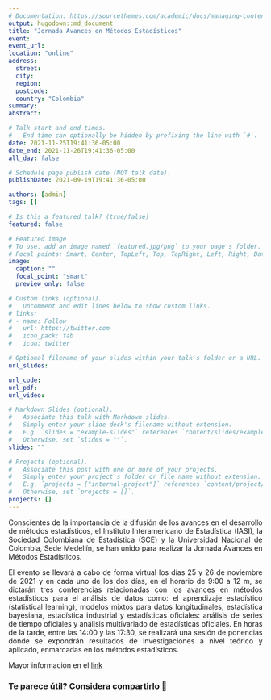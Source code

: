 ```yaml
---
# Documentation: https://sourcethemes.com/academic/docs/managing-content/
output: hugodown::md_document
title: "Jornada Avances en Métodos Estadísticos"
event: 
event_url:
location: "online"
address:
  street:
  city:
  region:
  postcode:
  country: "Colombia"
summary:
abstract:

# Talk start and end times.
#   End time can optionally be hidden by prefixing the line with `#`.
date: 2021-11-25T19:41:36-05:00
date_end: 2021-11-26T19:41:36-05:00
all_day: false

# Schedule page publish date (NOT talk date).
publishDate: 2021-09-19T19:41:36-05:00

authors: [admin]
tags: []

# Is this a featured talk? (true/false)
featured: false

# Featured image
# To use, add an image named `featured.jpg/png` to your page's folder. 
# Focal points: Smart, Center, TopLeft, Top, TopRight, Left, Right, BottomLeft, Bottom, BottomRight.
image:
  caption: ""
  focal_point: "smart"
  preview_only: false

# Custom links (optional).
#   Uncomment and edit lines below to show custom links.
# links:
# - name: Follow
#   url: https://twitter.com
#   icon_pack: fab
#   icon: twitter

# Optional filename of your slides within your talk's folder or a URL.
url_slides:

url_code:
url_pdf:
url_video:

# Markdown Slides (optional).
#   Associate this talk with Markdown slides.
#   Simply enter your slide deck's filename without extension.
#   E.g. `slides = "example-slides"` references `content/slides/example-slides.md`.
#   Otherwise, set `slides = ""`.
slides: ""

# Projects (optional).
#   Associate this post with one or more of your projects.
#   Simply enter your project's folder or file name without extension.
#   E.g. `projects = ["internal-project"]` references `content/project/deep-learning/index.md`.
#   Otherwise, set `projects = []`.
projects: []
---
```

<div style="text-align: justify">

Conscientes de la importancia de la difusión de los avances en el desarrollo de métodos estadísticos, el Instituto Interamericano de Estadística (IASI), la Sociedad Colombiana de Estadística (SCE)  y la Universidad Nacional de Colombia, Sede Medellín, se han unido para realizar la Jornada Avances en Métodos Estadísticos. 

El evento se llevará a cabo de forma virtual los días 25 y 26 de noviembre de 2021 y en cada uno de los dos días, en el horario de 9:00 a 12 m, se dictarán tres conferencias relacionadas con los avances en métodos estadísticos para el análisis de datos como: el aprendizaje estadístico (statistical learning), modelos mixtos para datos longitudinales, estadística bayesiana, estadística industrial y estadísticas oficiales: análisis de series de tiempo oficiales y análisis multivariado de estadísticas oficiales. En horas de la tarde, entre las 14:00 y las 17:30, se realizará una sesión de ponencias donde se expondrán resultados de investigaciones a nivel teórico y aplicado, enmarcadas en los métodos estadísticos.

Mayor información en el [link](http://eventos.sce.org.co/?fbclid=IwAR2WUnif3ciVLQikI7yVwUmKlWjgHHhlKVlwQWf4ZqkJkVHYsTM2CAz_ipM)

<div/>

### Te parece útil? Considera compartirlo 🙌
